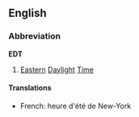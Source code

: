 ==English==
===Abbreviation===
'''EDT'''

# [[Eastern]] [[Daylight]] [[Time]]

====Translations====
*French: heure d'été de New-York